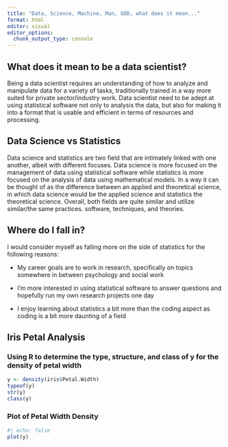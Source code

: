 ---
title: "Data, Science, Machine, Man, GOD, what does it mean..."
format: html
editor: visual
editor_options: 
  chunk_output_type: console
---

## What does it mean to be a data scientist?

Being a data scientist requires an understanding of how to analyze and manipulate data for a variety of tasks, traditionally trained in a way more suited for private sector/industry work. Data scientist need to be adept at using statistical software not only to analysis the data, but also for making it into a format that is usable and efficient in terms of resources and processing.

## Data Science vs Statistics

Data science and statistics are two field that are intimately linked with one another, albeit with different focuses. Data science is more focused on the management of data using statistical software while statistics is more focused on the analysis of data using mathematical models. In a way it can be thought of as the difference between an applied and theoretical science, in which data science would be the applied science and statistics the theoretical science. Overall, both fields are quite similar and utilize similar/the same practices. software, techniques, and theories.

## Where do I fall in?

I would consider myself as falling more on the side of statistics for the following reasons:

-   My career goals are to work in research, specifically on topics somewhere in between psychology and social work

-   I'm more interested in using statistical software to answer questions and hopefully run my own research projects one day

-   I enjoy learning about statistics a bit more than the coding aspect as coding is a bit more daunting of a field

## Iris Petal Analysis

### Using R to determine the type, structure, and class of y for the density of petal width

```{r}
y <- density(iris$Petal.Width)
typeof(y)
str(y)
class(y)

```

### Plot of Petal Width Density

```{r}
#| echo: false
plot(y)
```
